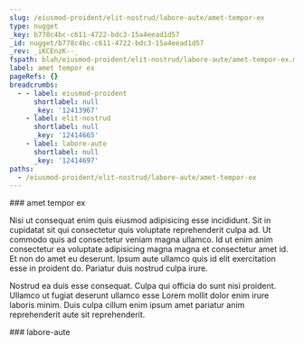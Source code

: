 ```yaml
---
slug: /eiusmod-proident/elit-nostrud/labore-aute/amet-tempor-ex
type: nugget
_key: b778c4bc-c611-4722-bdc3-15a4eead1d57
_id: nugget/b778c4bc-c611-4722-bdc3-15a4eead1d57
_rev: _iKCEnzK--_
fspath: blah/eiusmod-proident/elit-nostrud/labore-aute/amet-tempor-ex.md
label: amet tempor ex
pageRefs: {}
breadcrumbs:
  - - label: eiusmod-proident
      shortlabel: null
      _key: '12413967'
    - label: elit-nostrud
      shortlabel: null
      _key: '12414665'
    - label: labore-aute
      shortlabel: null
      _key: '12414697'
paths:
  - /eiusmod-proident/elit-nostrud/labore-aute/amet-tempor-ex
---
```


<NuggetArea>
<Nugget slug="/eiusmod-proident/elit-nostrud/labore-aute/amet-tempor-ex" type="nugget" _key="b778c4bc-c611-4722-bdc3-15a4eead1d57" _id="nugget/b778c4bc-c611-4722-bdc3-15a4eead1d57" _rev="_iKCEnzK--_" fspath="blah/eiusmod-proident/elit-nostrud/labore-aute/amet-tempor-ex.md" label="amet tempor ex" paths="/eiusmod-proident/elit-nostrud/labore-aute/amet-tempor-ex">
<NuggetBody>
### amet tempor ex

Nisi ut consequat enim quis eiusmod adipisicing esse incididunt. Sit in cupidatat sit qui consectetur quis voluptate reprehenderit culpa ad. Ut commodo quis ad consectetur veniam magna ullamco. Id ut enim anim consectetur ea voluptate adipisicing magna magna et consectetur amet id. Et non do amet eu deserunt. Ipsum aute ullamco quis id elit exercitation esse in proident do. Pariatur duis nostrud culpa irure.

Nostrud ea duis esse consequat. Culpa qui officia do sunt nisi proident. Ullamco ut fugiat deserunt ullamco esse Lorem mollit dolor enim irure laboris minim. Duis culpa cillum enim ipsum amet pariatur anim reprehenderit aute sit reprehenderit.

</NuggetBody>
<Breadcrumbs>
<Crumbs>
<Crumb _key="12413967" label="eiusmod-proident" /><Crumb _key="12414665" label="elit-nostrud" /><Crumb _key="12414697" label="labore-aute" />
</Crumbs>
</Breadcrumbs>
</Nugget>

<NuggetsInbound>
</NuggetsInbound>
<NuggetsOutbound>
</NuggetsOutbound>
</NuggetArea>
<PassagesInbound>
<Passage direction="inbound" type="passage" _key="12414697" _id="passage/12414697" _rev="_iKCEnzK---" label="labore-aute" passage="labore-aute" fspath="blah/eiusmod-proident/elit-nostrud/labore-aute" paths="/eiusmod-proident/elit-nostrud/labore-aute" slug="/eiusmod-proident/elit-nostrud/labore-aute">
<NuggetBody>
### labore-aute

</NuggetBody>
<Breadcrumbs>
<Crumbs>
<Crumb _key="12413967" label="eiusmod-proident" /><Crumb _key="12414665" label="elit-nostrud" />
</Crumbs>
</Breadcrumbs>
</Passage>

</PassagesInbound>
<PassagesOutbound>
</PassagesOutbound>